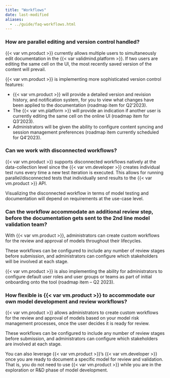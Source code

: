 ```yaml
---
title: "Workflows"
date: last-modified
aliases:
  - ../guide/faq-workflows.html
---
```


### How are parallel editing and version control handled?

{{< var vm.product >}} currently allows multiple users to simultaneously edit documentation in the {{< var validmind.platform >}}. If two users are editing the same cell on the UI, the most recently saved version of the content will prevail. 

{{< var vm.product >}} is implementing more sophisticated version control features:

- {{< var vm.product >}} will provide a detailed version and revision history, and notification system, for you to view what changes have been applied to the documentation (roadmap item for Q2’2023).
- The {{< var vm.platform >}} will provide an indication if another user is currently editing the same cell on the online UI (roadmap item for Q3’2023).
- Administrators will be given the ability to configure content syncing and session management preferences (roadmap item currently scheduled for Q4’2023).

### Can we work with disconnected workflows?

{{< var vm.product >}} supports disconnected workflows natively at the data-collection level since the {{< var vm.developer >}} creates individual test runs every time a new test iteration is executed. This allows for running parallel/disconnected tests that individually send results to the {{< var vm.product >}} API.

Visualizing the disconnected workflow in terms of model testing and documentation will depend on requirements at the use-case level.

### Can the workflow accommodate an additional review step, before the documentation gets sent to the 2nd line model validation team?

With {{< var vm.product >}}, administrators can create custom workflows for the review and approval of models throughout their lifecycles.

These workflows can be configured to include any number of review stages before submission, and administrators can configure which stakeholders will be involved at each stage. 

{{< var vm.product >}} is also implementing the ability for administrators to configure default user roles and user groups or teams as part of initial onboarding onto the tool (roadmap item – Q2 2023).


### How flexible is {{< var vm.product >}} to accommodate our own model development and review workflows?

{{< var vm.product >}} allows administrators to create custom workflows for the review and approval of models based on your model risk management processes, once the user decides it is ready for review.

These workflows can be configured to include any number of review stages before submission, and administrators can configure which stakeholders are involved at each stage.

You can also leverage {{< var vm.product >}}’s {{< var vm.developer >}} once you are ready to document a specific model for review and validation. That is, you do not need to use {{< var vm.product >}} while you are in the exploration or R&D phase of model development.
